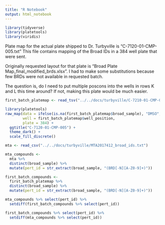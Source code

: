 ```yaml
---
title: "R Notebook"
output: html_notebook
---
```


```r
library(tidyverse)
library(platetools)
library(viridis)
```

Plate map for the actual plate shipped to Dr. Turbyville is "C-7120-01-CMP-005.txt"
This file contains mapping of the Broad IDs in a 384 well plate that were sent.

Originally requested layout for that plate is "Broad Plate Map_final_modified_brds.xlsx".
I had to make some substitutions because few BRDs were not available in requested batch.

The question is, do I need to put multiple poscons into the wells in rows K and L this time 
around? If not, making this plate would be much easier.


```r
first_batch_platemap <- read_tsv("../../docs/turbyville/C-7210-01-CMP-005.txt", col_names = T)
```

```r
library(platetools)
raw_map(data = ifelse(is.na(first_batch_platemap$broad_sample), "DMSO", "cpd"),
        well = first_batch_platemap$well_position,
        plate = 384) +
  ggtitle("C-7120-01-CMP-005") +
  theme_dark() +
  scale_fill_discrete()

```

```r
mta <- read_csv("../../docs/turbyville/MTA2017412_broad_ids.txt")
```

```r

mta_compounds <- 
  mta %>% 
  distinct(broad_sample) %>%
  mutate(pert_id = str_extract(broad_sample, "(BRD[-N][A-Z0-9]+)"))

first_batch_compounds <-
  first_batch_platemap %>% 
  distinct(broad_sample) %>%
  mutate(pert_id = str_extract(broad_sample, "(BRD[-N][A-Z0-9]+)"))

mta_compounds %>% select(pert_id) %>%
  setdiff(first_batch_compounds %>% select(pert_id))

first_batch_compounds %>% select(pert_id) %>% 
  setdiff(mta_compounds %>% select(pert_id))

```

